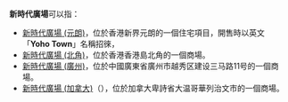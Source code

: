 '''新時代廣場'''可以指：
* [[新時代廣場_(元朗)|新時代廣場 (元朗)]]，位於香港新界元朗的一個住宅項目，開售時以英文「'''Yoho Town'''」名稱招徠，
* [[新時代廣場_(北角)|新時代廣場 (北角)]]，位於香港香港島北角的一個商場。
* [[新時代廣場_(廣州)|新時代廣場 (廣州)]]，位於中國廣東省廣州市越秀区建设三马路11号的一個商場。
* [[新時代廣場_(加拿大)|新時代廣場 (加拿大)]]（{{lang-en|Fairchild Plaza}}），位於加拿大卑詩省大温哥華列治文市的一個商場。

{{消歧义|cat=五字消歧義}}